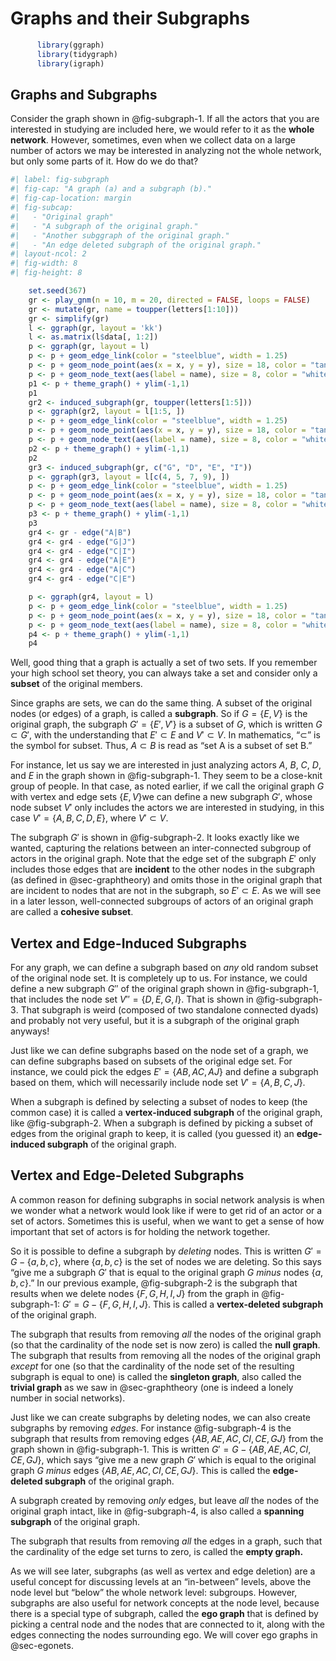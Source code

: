 # Graphs and their Subgraphs {#sec-subgraphs}

```r
      library(ggraph)
      library(tidygraph)
      library(igraph)
```

## Graphs and Subgraphs
Consider the graph shown in @fig-subgraph-1. If all the actors that you are interested in studying are included here, we would refer to it as the **whole network**. However, sometimes, even when we collect data on a large number of actors we may be interested in analyzing not the whole network, but only some parts of it. How do we do that?

```r
#| label: fig-subgraph
#| fig-cap: "A graph (a) and a subgraph (b)."
#| fig-cap-location: margin
#| fig-subcap:
#|   - "Original graph"
#|   - "A subgraph of the original graph." 
#|   - "Another subggraph of the original graph."
#|   - "An edge deleted subgraph of the original graph."
#| layout-ncol: 2
#| fig-width: 8
#| fig-height: 8

    set.seed(367)
    gr <- play_gnm(n = 10, m = 20, directed = FALSE, loops = FALSE)
    gr <- mutate(gr, name = toupper(letters[1:10]))
    gr <- simplify(gr)
    l <- ggraph(gr, layout = 'kk')
    l <- as.matrix(l$data[, 1:2])
    p <- ggraph(gr, layout = l) 
    p <- p + geom_edge_link(color = "steelblue", width = 1.25) 
    p <- p + geom_node_point(aes(x = x, y = y), size = 18, color = "tan2") 
    p <- p + geom_node_text(aes(label = name), size = 8, color = "white")
    p1 <- p + theme_graph() + ylim(-1,1)
    p1
    gr2 <- induced_subgraph(gr, toupper(letters[1:5]))
    p <- ggraph(gr2, layout = l[1:5, ]) 
    p <- p + geom_edge_link(color = "steelblue", width = 1.25) 
    p <- p + geom_node_point(aes(x = x, y = y), size = 18, color = "tan2") 
    p <- p + geom_node_text(aes(label = name), size = 8, color = "white")
    p2 <- p + theme_graph() + ylim(-1,1)
    p2
    gr3 <- induced_subgraph(gr, c("G", "D", "E", "I"))
    p <- ggraph(gr3, layout = l[c(4, 5, 7, 9), ]) 
    p <- p + geom_edge_link(color = "steelblue", width = 1.25) 
    p <- p + geom_node_point(aes(x = x, y = y), size = 18, color = "tan2") 
    p <- p + geom_node_text(aes(label = name), size = 8, color = "white")
    p3 <- p + theme_graph() + ylim(-1,1)
    p3
    gr4 <- gr - edge("A|B")
    gr4 <- gr4 - edge("G|J")
    gr4 <- gr4 - edge("C|I")
    gr4 <- gr4 - edge("A|E")
    gr4 <- gr4 - edge("A|C")
    gr4 <- gr4 - edge("C|E")

    p <- ggraph(gr4, layout = l) 
    p <- p + geom_edge_link(color = "steelblue", width = 1.25) 
    p <- p + geom_node_point(aes(x = x, y = y), size = 18, color = "tan2") 
    p <- p + geom_node_text(aes(label = name), size = 8, color = "white")
    p4 <- p + theme_graph() + ylim(-1,1)
    p4
```

Well, good thing that a graph is actually a set of two sets. If you remember your high school set theory, you can always take a set and consider only a **subset** of the original members.

Since graphs are sets, we can do the same thing. A subset of the original nodes (or edges) of a graph, is called a **subgraph**. So if $G =\{E,V\}$ is the original graph, the subgraph $G' = \{E',V'\}$ is a subset of $G$, which is written $G \subset G'$, with the understanding that $E' \subset E$ and $V' \subset V$. In mathematics, "$\subset$" is the symbol for subset. Thus, $A \subset B$ is read as "set A is a subset of set B."

For instance, let us say we are interested in just analyzing actors *A*, *B*, *C*, *D*, and *E* in the graph shown in @fig-subgraph-1. They seem to be a close-knit group of people. In that case, as noted earlier, if we call the original graph $G$ with vertex and edge sets $\{E, V\}$we can define a new subgraph $G'$, whose node subset $V'$ only includes the actors we are interested in studying, in this case $V' = \{A, B, C, D, E\}$, where $V' \subset V$.

The subgraph $G'$ is shown in @fig-subgraph-2. It looks exactly like we wanted, capturing the relations between an inter-connected subgroup of actors in the original graph. Note that the edge set of the subgraph $E'$ only includes those edges that are **incident** to the other nodes in the subgraph (as defined in @sec-graphtheory) and omits those in the original graph that are incident to nodes that are not in the subgraph, so $E' \subset E$. As we will see in a later lesson, well-connected subgroups of actors of an original graph are called a **cohesive subset**.

## Vertex and Edge-Induced Subgraphs
For any graph, we can define a subgraph based on *any* old random subset of the original node set. It is completely up to us. For instance, we could define a new subgraph $G''$ of the original graph shown in @fig-subgraph-1, that includes the node set $V'' = \{D, E, G, I\}$. That is shown in @fig-subgraph-3. That subgraph is weird (composed of two standalone connected dyads) and probably not very useful, but it is a subgraph of the original graph anyways!

Just like we can define subgraphs based on the node set of a graph, we can define subgraphs based on subsets of the original edge set. For instance, we could pick the edges $E' = \{AB, AC, AJ\}$ and define a subgraph based on them, which will necessarily include node set $V' = \{A, B, C, J\}$.

When a subgraph is defined by selecting a subset of nodes to keep (the common case) it is called a **vertex-induced subgraph** of the original graph, like @fig-subgraph-2. When a subgraph is defined by picking a subset of edges from the original graph to keep, it is called (you guessed it) an **edge-induced subgraph** of the original graph.

## Vertex and Edge-Deleted Subgraphs
A common reason for defining subgraphs in social network analysis is when we wonder what a network would look like if were to get rid of an actor or a set of actors. Sometimes this is useful, when we want to get a sense of how important that set of actors is for holding the network together. 

So it is possible to define a subgraph by *deleting* nodes. This is written $G' = G - \{a, b, c\}$, where $\{a, b, c\}$ is the set of nodes we are deleting. So this says "give me a subgraph $G'$ that is equal to the original graph $G$ *minus* nodes $\{a, b, c\}$." In our previous example, @fig-subgraph-2 is the subgraph that results when we delete nodes $\{F, G, H, I, J\}$ from the graph in @fig-subgraph-1: $G' = G - \{F, G, H, I, J\}$. This is called a **vertex-deleted subgraph** of the original graph. 

The subgraph that results from removing *all* the nodes of the original graph (so that the cardinality of the node set is now zero) is called the **null graph**. The subgraph that results from removing all the nodes of the original graph *except* for one (so that the cardinality of the node set of the resulting subgraph is equal to one) is called the **singleton graph**, also called the **trivial graph** as we saw in @sec-graphtheory (one is indeed a lonely number in social networks).

Just like we can create subgraphs by deleting nodes, we can also create subgraphs by removing *edges*. For instance @fig-subgraph-4 is the subgraph that results from removing edges $\{AB, AE, AC, CI, CE, GJ\}$ from the graph shown in @fig-subgraph-1. This is written $G' = G - \{AB, AE, AC, CI, CE, GJ\}$, which says "give me a new graph $G'$ which is equal to the original graph $G$ *minus* edges $\{AB, AE, AC, CI, CE, GJ\}$. This is called the **edge-deleted subgraph** of the original graph. 

A subgraph created by removing *only* edges, but leave *all* the nodes of the original graph intact, like in @fig-subgraph-4, is also called a **spanning subgraph** of the original graph. 

The subgraph that results from removing *all* the edges in a graph, such that the cardinality of the edge set turns to zero, is called the **empty graph.**

As we will see later, subgraphs (as well as vertex and edge deletion) are a useful concept for discussing levels at an "in-between" levels, above the node level but "below" the whole network level: subgroups. However, subgraphs are also useful for network concepts at the node level, because there is a special type of subgraph, called the **ego graph** that is defined by picking a central node and the nodes that are connected to it, along with the edges connecting the nodes surrounding ego. We will cover ego graphs in @sec-egonets. 
